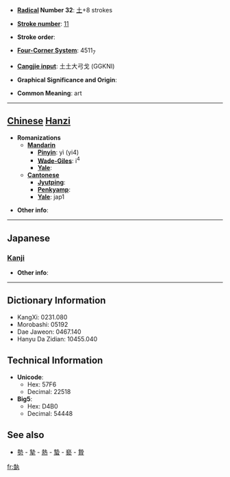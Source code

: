 * '''[[Wiktionary:Chinese radical index| Radical]] Number 32''': [[Wiktionary:Chinese radical index 土|土]]+8 strokes

* '''[[Wiktionary:Chinese total strokes index|Stroke number]]''': [[Wiktionary:Chinese total strokes index 11|11]]

* '''Stroke order''': 

* '''[[Wiktionary:Chinese four corner index|Four-Corner System]]''': 4511<sub>7</sub>

* '''[[Wiktionary:Chinese Cangjie index|Cangjie input]]''': 土土大弓戈 (GGKNI)

* '''Graphical Significance and Origin''': 

* '''Common Meaning''': art

----

== [[Chinese]] [[Hanzi]] ==

* '''Romanizations'''
** '''[[Mandarin]]'''
*** '''[[Pinyin]]''': yì (yi4)
*** '''[[Wade-Giles]]''': i<sup>4</sup>
*** '''[[Yale]]''': 
** '''[[Cantonese]]'''
*** '''[[Jyutping]]''':
*** '''[[Penkyamp]]''': 
*** '''[[Yale]]''': jap1

* '''Other info''': 

----

==Japanese==
===[[Kanji]]===
{{kanji|on readings=[[げい]] (gei), [[せい]] (sei)|kun readings=[[うえる]] (ueru), [[わざ]] (waza), [[いきほひ]] (ikihohi)}}

* '''Other info''':  

----

== Dictionary Information ==

* KangXi: 0231.080
* Morobashi: 05192
* Dae Jaweon: 0467.140
* Hanyu Da Zidian: 10455.040

== Technical Information ==

* '''Unicode''':
** Hex: 57F6
** Decimal: 22518
* '''Big5''':
** Hex: D4B0
** Decimal: 54448

==See also==
*[[勢]] - [[摯]] - [[熱]] - [[蟄]] - [[褻]] - [[贄]]

[[fr:埶]]